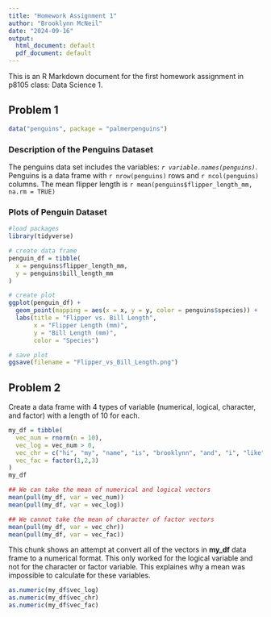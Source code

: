 ```yaml
---
title: "Homework Assignment 1"
author: "Brooklynn McNeil"
date: "2024-09-16"
output:
  html_document: default
  pdf_document: default
---
```


This is an R Markdown document for the first homework assignment in p8105 class: Data Science 1.

## Problem 1

```r

data("penguins", package = "palmerpenguins")

```

### Description of the Penguins Dataset

The penguins data set includes the variables:  *`r variable.names(penguins)`*. 
Penguins is a data frame with `r nrow(penguins)` rows and `r ncol(penguins)` columns. 
The mean flipper length is `r mean(penguins$flipper_length_mm, na.rm = TRUE)`

### Plots of Penguin Dataset
```r
#load packages
library(tidyverse)

# create data frame
penguin_df = tibble(
  x = penguins$flipper_length_mm,
  y = penguins$bill_length_mm
)

# create plot
ggplot(penguin_df) + 
  geom_point(mapping = aes(x = x, y = y, color = penguins$species)) +
  labs(title = "Flipper vs. Bill Length",
       x = "Flipper Length (mm)",
       y = "Bill Length (mm)",
       color = "Species")

# save plot
ggsave(filename = "Flipper_vs_Bill_Length.png")
```
## Problem 2

Create a data frame with 4 types of variable (numerical, logical, character, and factor) with a length of 10 for each.

``` r
my_df = tibble(
  vec_num = rnorm(n = 10),
  vec_log = vec_num > 0,
  vec_chr = c("hi", "my", "name", "is", "brooklynn", "and", "i", "like", "yummy","pasta"),
  vec_fac = factor(1,2,3)
)
my_df

## We can take the mean of numerical and logical vectors
mean(pull(my_df, var = vec_num))
mean(pull(my_df, var = vec_log))

## We cannot take the mean of character of factor vectors
mean(pull(my_df, var = vec_chr))
mean(pull(my_df, var = vec_fac))
```
This chunk shows an attempt at convert all of the vectors in **my_df** data frame to a numerical format. This only worked for the logical variable and not for the character or factor variable. This explaines why a mean was impossible to calculate for these variables.

```r

as.numeric(my_df$vec_log)
as.numeric(my_df$vec_chr)
as.numeric(my_df$vec_fac)

```

